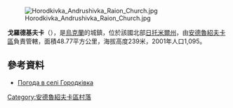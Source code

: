 [[Image:Horodkivka_Andrushivka_Raion_Church.jpg|right]]

'''戈羅德基夫卡'''（{{lang-uk|Городківка}}），是[[烏克蘭|烏克蘭]]的城鎮，位於該國北部[[日托米爾州|日托米爾州]]，由[[安德魯紹夫卡區|安德魯紹夫卡區]]負責管轄，面積48.77平方公里，海拔高度239米，2001年人口1,095。

{{coord|49|54|35|N|28|59|39|E|scale:30000|display=title}}

==參考資料==
* [http://weather.in.ua/ua/zhitomirskaja/5653 Погода в селі Городківка] {{Wayback|url=http://weather.in.ua/ua/zhitomirskaja/5653 |date=20160305114300 }}

{{Ukraine-geo-stub}}
[[Category:安德魯紹夫卡區村落|Category:安德魯紹夫卡區村落]]